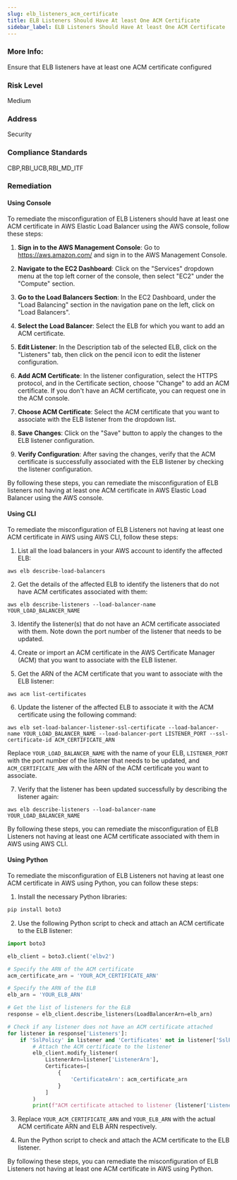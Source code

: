 ```yaml
---
slug: elb_listeners_acm_certificate
title: ELB Listeners Should Have At least One ACM Certificate
sidebar_label: ELB Listeners Should Have At least One ACM Certificate
---
```


### More Info:

Ensure that ELB listeners have at least one ACM certificate configured

### Risk Level

Medium

### Address

Security

### Compliance Standards

CBP,RBI_UCB,RBI_MD_ITF

### Remediation

#### Using Console

To remediate the misconfiguration of ELB Listeners should have at least one ACM certificate in AWS Elastic Load Balancer using the AWS console, follow these steps:

1. **Sign in to the AWS Management Console**: Go to https://aws.amazon.com/ and sign in to the AWS Management Console.

2. **Navigate to the EC2 Dashboard**: Click on the "Services" dropdown menu at the top left corner of the console, then select "EC2" under the "Compute" section.

3. **Go to the Load Balancers Section**: In the EC2 Dashboard, under the "Load Balancing" section in the navigation pane on the left, click on "Load Balancers".

4. **Select the Load Balancer**: Select the ELB for which you want to add an ACM certificate.

5. **Edit Listener**: In the Description tab of the selected ELB, click on the "Listeners" tab, then click on the pencil icon to edit the listener configuration.

6. **Add ACM Certificate**: In the listener configuration, select the HTTPS protocol, and in the Certificate section, choose "Change" to add an ACM certificate. If you don't have an ACM certificate, you can request one in the ACM console.

7. **Choose ACM Certificate**: Select the ACM certificate that you want to associate with the ELB listener from the dropdown list.

8. **Save Changes**: Click on the "Save" button to apply the changes to the ELB listener configuration.

9. **Verify Configuration**: After saving the changes, verify that the ACM certificate is successfully associated with the ELB listener by checking the listener configuration.

By following these steps, you can remediate the misconfiguration of ELB listeners not having at least one ACM certificate in AWS Elastic Load Balancer using the AWS console.

#### Using CLI

To remediate the misconfiguration of ELB Listeners not having at least one ACM certificate in AWS using AWS CLI, follow these steps:

1. List all the load balancers in your AWS account to identify the affected ELB:
```
aws elb describe-load-balancers
```

2. Get the details of the affected ELB to identify the listeners that do not have ACM certificates associated with them:
```
aws elb describe-listeners --load-balancer-name YOUR_LOAD_BALANCER_NAME
```

3. Identify the listener(s) that do not have an ACM certificate associated with them. Note down the port number of the listener that needs to be updated.

4. Create or import an ACM certificate in the AWS Certificate Manager (ACM) that you want to associate with the ELB listener.

5. Get the ARN of the ACM certificate that you want to associate with the ELB listener:
```
aws acm list-certificates
```

6. Update the listener of the affected ELB to associate it with the ACM certificate using the following command:
```
aws elb set-load-balancer-listener-ssl-certificate --load-balancer-name YOUR_LOAD_BALANCER_NAME --load-balancer-port LISTENER_PORT --ssl-certificate-id ACM_CERTIFICATE_ARN
```
Replace `YOUR_LOAD_BALANCER_NAME` with the name of your ELB, `LISTENER_PORT` with the port number of the listener that needs to be updated, and `ACM_CERTIFICATE_ARN` with the ARN of the ACM certificate you want to associate.

7. Verify that the listener has been updated successfully by describing the listener again:
```
aws elb describe-listeners --load-balancer-name YOUR_LOAD_BALANCER_NAME
```

By following these steps, you can remediate the misconfiguration of ELB Listeners not having at least one ACM certificate associated with them in AWS using AWS CLI.

#### Using Python

To remediate the misconfiguration of ELB Listeners not having at least one ACM certificate in AWS using Python, you can follow these steps:

1. Install the necessary Python libraries:
```bash
pip install boto3
```

2. Use the following Python script to check and attach an ACM certificate to the ELB listener:

```python
import boto3

elb_client = boto3.client('elbv2')

# Specify the ARN of the ACM certificate
acm_certificate_arn = 'YOUR_ACM_CERTIFICATE_ARN'

# Specify the ARN of the ELB
elb_arn = 'YOUR_ELB_ARN'

# Get the list of listeners for the ELB
response = elb_client.describe_listeners(LoadBalancerArn=elb_arn)

# Check if any listener does not have an ACM certificate attached
for listener in response['Listeners']:
    if 'SslPolicy' in listener and 'Certificates' not in listener['SslPolicy']:
        # Attach the ACM certificate to the listener
        elb_client.modify_listener(
            ListenerArn=listener['ListenerArn'],
            Certificates=[
                {
                    'CertificateArn': acm_certificate_arn
                }
            ]
        )
        print(f"ACM certificate attached to listener {listener['ListenerArn']}")
```

3. Replace `YOUR_ACM_CERTIFICATE_ARN` and `YOUR_ELB_ARN` with the actual ACM certificate ARN and ELB ARN respectively.

4. Run the Python script to check and attach the ACM certificate to the ELB listener.

By following these steps, you can remediate the misconfiguration of ELB Listeners not having at least one ACM certificate in AWS using Python.
